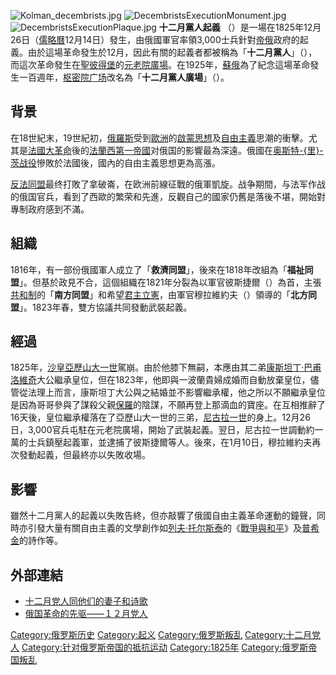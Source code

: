 [[File:Kolman_decembrists.jpg|thumb]]
[[File:DecembristsExecutionMonument.jpg|thumb]]
[[File:DecembristsExecutionPlaque.jpg|thumb]]
'''十二月黨人起義''' （'''{{lang|ru|Восстание декабристов}}'''）是一場在1825年12月26日（[[儒略曆|儒略曆]]12月14日）發生，由俄國軍官率領3,000士兵針對[[俄罗斯帝国|帝俄]]政府的起義。由於這場革命發生於12月，因此有關的起義者都被稱為「'''十二月黨人'''」（'''{{lang|ru|Декабристы}}'''），而這次革命發生在[[聖彼得堡|聖彼得堡]]的[[枢密院广场_(圣彼得堡)|元老院廣場]]。在1925年，[[蘇維埃俄國|蘇俄]]為了紀念這場革命發生一百週年，[[枢密院广场_(圣彼得堡)|枢密院广场]]改名為「'''十二月黨人廣場'''」（'''{{lang|ru|Площадь Декабристов}}'''）。

== 背景 ==
在18世紀末，19世紀初，[[俄羅斯|俄羅斯]]受到[[歐洲|歐洲]]的[[啟蒙思想|啟蒙思想]]及[[自由主義|自由主義]]思潮的衝擊。尤其是[[法國大革命|法國大革命]]後的[[法蘭西第一帝國|法蘭西第一帝國]]对俄国的影響最為深遠。俄國在[[奥斯特里茨战役|奥斯特-{里}-茨战役]]慘敗於法國後，國內的自由主義思想更為高漲。

[[反法同盟|反法同盟]]最终打敗了拿破崙，在欧洲前線征戰的俄軍凱旋。战争期間，与法军作战的俄国官兵，看到了西歐的繁荣和先進，反觀自己的國家仍舊是落後不堪，開始對專制政府感到不滿。

== 組織 ==
1816年，有一部份俄國軍人成立了「'''救濟同盟'''」，後來在1818年改組為「'''福祉同盟'''」。但基於政見不合，這個組織在1821年分裂為以軍官彼斯捷爾（{{lang|ru|Павел Пестель}}）為首，主張[[共和制|共和制]]的「'''南方同盟'''」和希望[[君主立宪制|君主立憲]]，由軍官穆拉維約夫（{{lang|ru|Никита Муравьев}}）領導的「'''北方同盟'''」。1823年春，雙方協議共同發動武裝起義。

== 經過 ==
1825年，[[沙皇|沙皇]][[亚历山大一世_(俄罗斯)|亞歷山大一世]]駕崩。由於他膝下無嗣，本應由其二弟[[康斯坦丁·巴甫洛維奇|康斯坦丁·巴甫洛維奇]]大公繼承皇位，但在1823年，他即與一波蘭貴婦成婚而自動放棄皇位，儘管從法理上而言，康斯坦丁大公與之結婚並不影響繼承權，他之所以不願繼承皇位是因為哥哥參與了謀殺父親[[保罗一世_(俄罗斯)|保羅]]的陰謀，不願再登上那滴血的寶座。在互相推辭了16天後，皇位繼承權落在了亞歷山大一世的三弟，[[尼古拉一世_(俄罗斯)|尼古拉一世]]的身上。12月26日，3,000官兵屯駐在元老院廣場，開始了武裝起義。翌日，尼古拉一世調動約一萬的士兵鎮壓起義軍，並逮捕了彼斯捷爾等人。後來，在1月10日，穆拉維約夫再次發動起義，但最終亦以失敗收場。

== 影響 ==
雖然十二月黨人的起義以失敗告終，但亦敲響了俄國自由主義革命運動的鐘聲，同時亦引發大量有關自由主義的文學創作如[[列夫·托尔斯泰|列夫·托尔斯泰]]的《[[戰爭與和平|戰爭與和平]]》及[[亚历山大·谢尔盖耶维奇·普希金|普希金]]的詩作等。

== 外部連結 ==
*[http://www.wyzxsx.com/Article/Class12/200912/118635.html 十二月党人同他们的妻子和诗歌]{{dead link|date=2017年11月 |bot=InternetArchiveBot |fix-attempted=yes }}
*[https://web.archive.org/web/20120615200823/http://www.lusin.cn/book/world5000b/30.htm 俄国革命的先驱——１２月党人]

[[Category:俄罗斯历史|Category:俄罗斯历史]]
[[Category:起义|Category:起义]]
[[Category:俄罗斯叛乱|Category:俄罗斯叛乱]]
[[Category:十二月党人|Category:十二月党人]]
[[Category:针对俄罗斯帝国的抵抗运动|Category:针对俄罗斯帝国的抵抗运动]]
[[Category:1825年|Category:1825年]]
[[Category:俄罗斯帝国叛乱|Category:俄罗斯帝国叛乱]]
